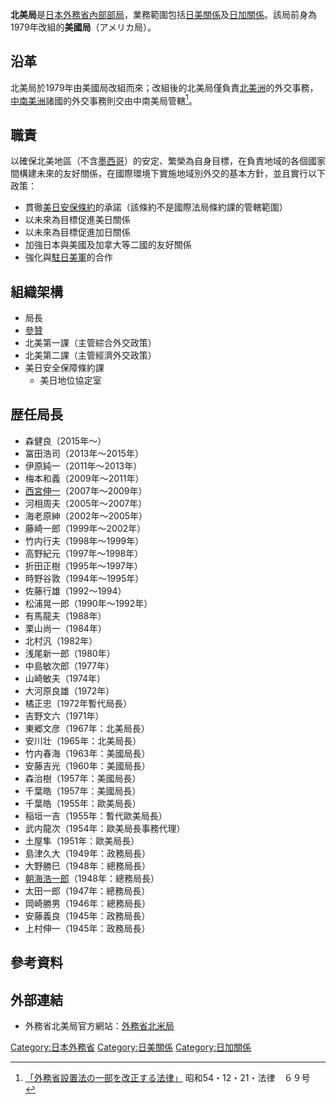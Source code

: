 {{japanese|japanese=北米局|kana=ほくべいきょく|romaji=Hokubeikyoku}}
'''北美局'''是[[日本外務省|日本外務省]][[內部部局|內部部局]]，業務範圍包括[[日美關係|日美關係]]及[[日加關係|日加關係]]。該局前身為1979年改組的'''美國局'''（アメリカ局）。

==沿革==
北美局於1979年由美國局改組而來；改組後的北美局僅負責[[北美洲|北美洲]]的外交事務，[[中南美洲|中南美洲]]諸國的外交事務則交由中南美局管轄<ref>[http://www.houko.com/00/02/S59/205.HTM 「外務省設置法の一部を改正する法律」] {{Wayback|url=http://www.houko.com/00/02/S59/205.HTM |date=20150402093418 }}昭和54・12・21・法律　６９号　</ref>。
==職責==
以確保北美地區（不含[[墨西哥|墨西哥]]）的安定、繁榮為自身目標，在負責地域的各個國家間構建未來的友好關係，在國際環境下實施地域別外交的基本方針，並且實行以下政策：
*貫徹[[美日安保條約|美日安保條約]]的承諾（該條約不是國際法局條約課的管轄範圍）
*以未來為目標促進美日關係
*以未來為目標促進加日關係
*加強日本與美國及加拿大等二國的友好關係
*強化與[[駐日美軍|駐日美軍]]的合作
==組織架構==
*局長
*[[參贊|參贊]]
*北美第一課（主管綜合外交政策）
*北美第二課（主管經濟外交政策）
*美日安全保障條約課
**美日地位協定室

==歴任局長==
* 森健良（2015年～）
* 冨田浩司（2013年～2015年）
* 伊原純一（2011年～2013年）
* 梅本和義（2009年～2011年）
* [[西宮伸一|西宮伸一]]（2007年～2009年）
* 河相周夫（2005年～2007年）
* 海老原紳（2002年～2005年）
* 藤崎一郎（1999年～2002年）
* 竹内行夫（1998年～1999年）
* 高野紀元（1997年～1998年）
* 折田正樹（1995年～1997年）
* 時野谷敦（1994年～1995年）
* 佐藤行雄（1992～1994）
* 松浦晃一郎（1990年～1992年）
* 有馬龍夫（1988年）
* 栗山尚一（1984年）
* 北村汎（1982年）
* 浅尾新一郎（1980年）
* 中島敏次郎（1977年）
* 山崎敏夫（1974年）
* 大河原良雄（1972年）
* 橘正忠（1972年暫代局長）
* 吉野文六（1971年）
* 東郷文彦（1967年：北美局長）
* 安川壮（1965年：北美局長）
* 竹内春海（1963年：美國局長）
* 安藤吉光（1960年：美國局長）
* 森治樹（1957年：美國局長）
* 千葉皓（1957年：美國局長）
* 千葉皓（1955年：歐美局長）
* 稲垣一吉（1955年：暫代歐美局長）
* 武内龍次（1954年：歐美局長事務代理）
* 土屋隼（1951年：歐美局長）
* 島津久大（1949年：政務局長）
* 大野勝巳（1948年：總務局長）
* [[朝海浩一郎|朝海浩一郎]]（1948年：總務局長）
* 太田一郎（1947年：總務局長）
* 岡崎勝男（1946年：總務局長）
* 安藤義良（1945年：政務局長）
* 上村伸一（1945年：政務局長）

==參考資料==
<references />
==外部連結==
* 外務省北美局官方網站：[http://www.mofa.go.jp/mofaj/annai/honsho/sosiki/hokubei.html 外務省北米局] {{Wayback|url=http://www.mofa.go.jp/mofaj/annai/honsho/sosiki/hokubei.html |date=20210303061122 }}
{{日本外務省}}
[[Category:日本外務省|Category:日本外務省]]
[[Category:日美關係|Category:日美關係]]
[[Category:日加關係|Category:日加關係]]